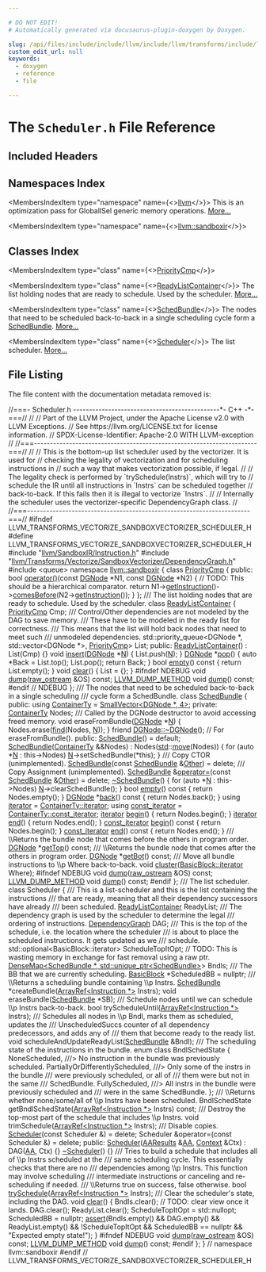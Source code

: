 ```yaml
---

# DO NOT EDIT!
# Automatically generated via docusaurus-plugin-doxygen by Doxygen.

slug: /api/files/include/include/llvm/include/llvm/transforms/include/llvm/transforms/vectorize/include/llvm/transforms/vectorize/sandboxvectorizer/scheduler-h
custom_edit_url: null
keywords:
  - doxygen
  - reference
  - file

---
```





# The `Scheduler.h` File Reference

<DoxygenPage pluginConfig={pluginConfig}>



## Included Headers

<IncludesList>
<IncludesListItem
  filePath="llvm/SandboxIR/Instruction.h"
  permalink="/docs/api/files/include/include/llvm/include/llvm/sandboxir/instruction-h"
  isLocal="true" />
<IncludesListItem
  filePath="llvm/Transforms/Vectorize/SandboxVectorizer/DependencyGraph.h"
  permalink="/docs/api/files/include/include/llvm/include/llvm/transforms/include/llvm/transforms/vectorize/include/llvm/transforms/vectorize/sandboxvectorizer/dependencygraph-h"
  isLocal="true" />
<IncludesListItem
  filePath="queue"
  permalink=""
  isLocal="false" />
</IncludesList>

## Namespaces Index

<MembersIndex>

<MembersIndexItem
  type="namespace"
  name={<><a href="/docs/api/namespaces/llvm">llvm</a></>}>
This is an optimization pass for GlobalISel generic memory operations. <a href="/docs/api/namespaces/llvm/#details">More...</a>
</MembersIndexItem>

<MembersIndexItem
  type="namespace"
  name={<><a href="/docs/api/namespaces/llvm/sandboxir">llvm::sandboxir</a></>}>
</MembersIndexItem>

</MembersIndex>

## Classes Index

<MembersIndex>

<MembersIndexItem
  type="class"
  name={<><a href="/docs/api/classes/llvm/sandboxir/prioritycmp">PriorityCmp</a></>}>
</MembersIndexItem>

<MembersIndexItem
  type="class"
  name={<><a href="/docs/api/classes/llvm/sandboxir/readylistcontainer">ReadyListContainer</a></>}>
The list holding nodes that are ready to schedule. Used by the scheduler. <a href="/docs/api/classes/llvm/sandboxir/readylistcontainer/#details">More...</a>
</MembersIndexItem>

<MembersIndexItem
  type="class"
  name={<><a href="/docs/api/classes/llvm/sandboxir/schedbundle">SchedBundle</a></>}>
The nodes that need to be scheduled back-to-back in a single scheduling cycle form a <a href="/docs/api/classes/llvm/sandboxir/schedbundle">SchedBundle</a>. <a href="/docs/api/classes/llvm/sandboxir/schedbundle/#details">More...</a>
</MembersIndexItem>

<MembersIndexItem
  type="class"
  name={<><a href="/docs/api/classes/llvm/sandboxir/scheduler">Scheduler</a></>}>
The list scheduler. <a href="/docs/api/classes/llvm/sandboxir/scheduler/#details">More...</a>
</MembersIndexItem>

</MembersIndex>


## File Listing

The file content with the documentation metadata removed is:

<ProgramListing>

<Link id="l00001" /><CodeLine lineNumber="1"><Highlight kind="comment">//===- Scheduler.h ----------------------------------------------&#42;- C++ -&#42;-===//</Highlight><Highlight kind="normal"></Highlight></CodeLine>
<Link id="l00002" /><CodeLine lineNumber="2"><Highlight kind="normal"></Highlight><Highlight kind="comment">//</Highlight><Highlight kind="normal"></Highlight></CodeLine>
<Link id="l00003" /><CodeLine lineNumber="3"><Highlight kind="normal"></Highlight><Highlight kind="comment">// Part of the LLVM Project, under the Apache License v2.0 with LLVM Exceptions.</Highlight><Highlight kind="normal"></Highlight></CodeLine>
<Link id="l00004" /><CodeLine lineNumber="4"><Highlight kind="normal"></Highlight><Highlight kind="comment">// See https://llvm.org/LICENSE.txt for license information.</Highlight><Highlight kind="normal"></Highlight></CodeLine>
<Link id="l00005" /><CodeLine lineNumber="5"><Highlight kind="normal"></Highlight><Highlight kind="comment">// SPDX-License-Identifier: Apache-2.0 WITH LLVM-exception</Highlight><Highlight kind="normal"></Highlight></CodeLine>
<Link id="l00006" /><CodeLine lineNumber="6"><Highlight kind="normal"></Highlight><Highlight kind="comment">//</Highlight><Highlight kind="normal"></Highlight></CodeLine>
<Link id="l00007" /><CodeLine lineNumber="7"><Highlight kind="normal"></Highlight><Highlight kind="comment">//===----------------------------------------------------------------------===//</Highlight><Highlight kind="normal"></Highlight></CodeLine>
<Link id="l00008" /><CodeLine lineNumber="8"><Highlight kind="normal"></Highlight><Highlight kind="comment">//</Highlight><Highlight kind="normal"></Highlight></CodeLine>
<Link id="l00009" /><CodeLine lineNumber="9"><Highlight kind="normal"></Highlight><Highlight kind="comment">// This is the bottom-up list scheduler used by the vectorizer. It is used for</Highlight><Highlight kind="normal"></Highlight></CodeLine>
<Link id="l00010" /><CodeLine lineNumber="10"><Highlight kind="normal"></Highlight><Highlight kind="comment">// checking the legality of vectorization and for scheduling instructions in</Highlight><Highlight kind="normal"></Highlight></CodeLine>
<Link id="l00011" /><CodeLine lineNumber="11"><Highlight kind="normal"></Highlight><Highlight kind="comment">// such a way that makes vectorization possible, if legal.</Highlight><Highlight kind="normal"></Highlight></CodeLine>
<Link id="l00012" /><CodeLine lineNumber="12"><Highlight kind="normal"></Highlight><Highlight kind="comment">//</Highlight><Highlight kind="normal"></Highlight></CodeLine>
<Link id="l00013" /><CodeLine lineNumber="13"><Highlight kind="normal"></Highlight><Highlight kind="comment">// The legality check is performed by &#96;trySchedule(Instrs)&#96;, which will try to</Highlight><Highlight kind="normal"></Highlight></CodeLine>
<Link id="l00014" /><CodeLine lineNumber="14"><Highlight kind="normal"></Highlight><Highlight kind="comment">// schedule the IR until all instructions in &#96;Instrs&#96; can be scheduled together</Highlight><Highlight kind="normal"></Highlight></CodeLine>
<Link id="l00015" /><CodeLine lineNumber="15"><Highlight kind="normal"></Highlight><Highlight kind="comment">// back-to-back. If this fails then it is illegal to vectorize &#96;Instrs&#96;.</Highlight><Highlight kind="normal"></Highlight></CodeLine>
<Link id="l00016" /><CodeLine lineNumber="16"><Highlight kind="normal"></Highlight><Highlight kind="comment">//</Highlight><Highlight kind="normal"></Highlight></CodeLine>
<Link id="l00017" /><CodeLine lineNumber="17"><Highlight kind="normal"></Highlight><Highlight kind="comment">// Internally the scheduler uses the vectorizer-specific DependencyGraph class.</Highlight><Highlight kind="normal"></Highlight></CodeLine>
<Link id="l00018" /><CodeLine lineNumber="18"><Highlight kind="normal"></Highlight><Highlight kind="comment">//</Highlight><Highlight kind="normal"></Highlight></CodeLine>
<Link id="l00019" /><CodeLine lineNumber="19"><Highlight kind="normal"></Highlight><Highlight kind="comment">//===----------------------------------------------------------------------===//</Highlight><Highlight kind="normal"></Highlight></CodeLine>
<Link id="l00020" /><CodeLine lineNumber="20"><Highlight kind="normal"></Highlight></CodeLine>
<Link id="l00021" /><CodeLine lineNumber="21"><Highlight kind="normal"></Highlight><Highlight kind="preprocessor">#ifndef LLVM&#95;TRANSFORMS&#95;VECTORIZE&#95;SANDBOXVECTORIZER&#95;SCHEDULER&#95;H</Highlight><Highlight kind="normal"></Highlight></CodeLine>
<Link id="l00022" /><CodeLine lineNumber="22"><Highlight kind="normal"></Highlight><Highlight kind="preprocessor">#define LLVM&#95;TRANSFORMS&#95;VECTORIZE&#95;SANDBOXVECTORIZER&#95;SCHEDULER&#95;H</Highlight><Highlight kind="normal"></Highlight></CodeLine>
<Link id="l00023" /><CodeLine lineNumber="23"><Highlight kind="normal"></Highlight></CodeLine>
<Link id="l00024" /><CodeLine lineNumber="24"><Highlight kind="normal"></Highlight><Highlight kind="preprocessor">#include &quot;<a href="/docs/api/files/include/include/llvm/include/llvm/sandboxir/instruction-h">llvm/SandboxIR/Instruction.h</a>&quot;</Highlight><Highlight kind="normal"></Highlight></CodeLine>
<Link id="l00025" /><CodeLine lineNumber="25"><Highlight kind="normal"></Highlight><Highlight kind="preprocessor">#include &quot;<a href="/docs/api/files/include/include/llvm/include/llvm/transforms/include/llvm/transforms/vectorize/include/llvm/transforms/vectorize/sandboxvectorizer/dependencygraph-h">llvm/Transforms/Vectorize/SandboxVectorizer/DependencyGraph.h</a>&quot;</Highlight><Highlight kind="normal"></Highlight></CodeLine>
<Link id="l00026" /><CodeLine lineNumber="26"><Highlight kind="normal"></Highlight><Highlight kind="preprocessor">#include &lt;queue&gt;</Highlight><Highlight kind="normal"></Highlight></CodeLine>
<Link id="l00027" /><CodeLine lineNumber="27"><Highlight kind="normal"></Highlight></CodeLine>
<Link id="l00028" /><CodeLine lineNumber="28"><Highlight kind="normal"></Highlight><Highlight kind="keyword">namespace </Highlight><Highlight kind="normal"><a href="/docs/api/namespaces/llvm/sandboxir">llvm::sandboxir</a> &#123;</Highlight></CodeLine>
<Link id="l00029" /><CodeLine lineNumber="29"><Highlight kind="normal"></Highlight></CodeLine>
<Link id="l00030" /><CodeLine lineNumber="30" lineLink="/docs/api/classes/llvm/sandboxir/prioritycmp"><Highlight kind="normal"></Highlight><Highlight kind="keyword">class </Highlight><Highlight kind="normal"><a href="/docs/api/classes/llvm/sandboxir/prioritycmp">PriorityCmp</a> &#123;</Highlight></CodeLine>
<Link id="l00031" /><CodeLine lineNumber="31"><Highlight kind="normal"></Highlight><Highlight kind="keyword">public</Highlight><Highlight kind="normal">:</Highlight></CodeLine>
<Link id="l00032" /><CodeLine lineNumber="32" lineLink="/docs/api/classes/llvm/sandboxir/prioritycmp/#a0bb88b086ad7f839e857adcba9537fe6"><Highlight kind="normal">  </Highlight><Highlight kind="keywordtype">bool</Highlight><Highlight kind="normal"> <a href="/docs/api/classes/llvm/sandboxir/prioritycmp/#a0bb88b086ad7f839e857adcba9537fe6">operator()</a>(</Highlight><Highlight kind="keyword">const</Highlight><Highlight kind="normal"> <a href="/docs/api/classes/llvm/sandboxir/dgnode">DGNode</a> &#42;N1, </Highlight><Highlight kind="keyword">const</Highlight><Highlight kind="normal"> <a href="/docs/api/classes/llvm/sandboxir/dgnode">DGNode</a> &#42;N2) &#123;</Highlight></CodeLine>
<Link id="l00033" /><CodeLine lineNumber="33"><Highlight kind="normal">    </Highlight><Highlight kind="comment">// TODO: This should be a hierarchical comparator.</Highlight><Highlight kind="normal"></Highlight></CodeLine>
<Link id="l00034" /><CodeLine lineNumber="34"><Highlight kind="normal">    </Highlight><Highlight kind="keywordflow">return</Highlight><Highlight kind="normal"> N1-&gt;<a href="/docs/api/classes/llvm/sandboxir/dgnode/#ad6adf15fe451a7d857cea3f8a1905f81">getInstruction</a>()-&gt;<a href="/docs/api/classes/llvm/sandboxir/instruction/#ad1664de8206ba30fc8d13a01850f42db">comesBefore</a>(N2-&gt;<a href="/docs/api/classes/llvm/sandboxir/dgnode/#ad6adf15fe451a7d857cea3f8a1905f81">getInstruction</a>());</Highlight></CodeLine>
<Link id="l00035" /><CodeLine lineNumber="35"><Highlight kind="normal">  &#125;</Highlight></CodeLine>
<Link id="l00036" /><CodeLine lineNumber="36"><Highlight kind="normal">&#125;;</Highlight></CodeLine>
<Link id="l00037" /><CodeLine lineNumber="37"><Highlight kind="normal"></Highlight><Highlight kind="comment"></Highlight></CodeLine>
<Link id="l00038" /><CodeLine lineNumber="38"><Highlight kind="comment">/// The list holding nodes that are ready to schedule. Used by the scheduler.</Highlight><Highlight kind="normal"></Highlight></CodeLine>
<Link id="l00039" /><CodeLine lineNumber="39" lineLink="/docs/api/classes/llvm/sandboxir/readylistcontainer"><Highlight kind="normal"></Highlight><Highlight kind="keyword">class </Highlight><Highlight kind="normal"><a href="/docs/api/classes/llvm/sandboxir/readylistcontainer/#afc706e3727cf14ff2b5899d648c9a5f6">ReadyListContainer</a> &#123;</Highlight></CodeLine>
<Link id="l00040" /><CodeLine lineNumber="40"><Highlight kind="normal">  <a href="/docs/api/classes/llvm/sandboxir/prioritycmp">PriorityCmp</a> Cmp;</Highlight><Highlight kind="comment"></Highlight></CodeLine>
<Link id="l00041" /><CodeLine lineNumber="41"><Highlight kind="comment">  /// Control/Other dependencies are not modeled by the DAG to save memory.</Highlight></CodeLine>
<Link id="l00042" /><CodeLine lineNumber="42"><Highlight kind="comment">  /// These have to be modeled in the ready list for correctness.</Highlight></CodeLine>
<Link id="l00043" /><CodeLine lineNumber="43"><Highlight kind="comment">  /// This means that the list will hold back nodes that need to meet such</Highlight></CodeLine>
<Link id="l00044" /><CodeLine lineNumber="44"><Highlight kind="comment">  /// unmodeled dependencies.</Highlight><Highlight kind="normal"></Highlight></CodeLine>
<Link id="l00045" /><CodeLine lineNumber="45"><Highlight kind="normal">  std::priority&#95;queue&lt;DGNode &#42;, std::vector&lt;DGNode &#42;&gt;, <a href="/docs/api/classes/llvm/sandboxir/prioritycmp">PriorityCmp</a>&gt; List;</Highlight></CodeLine>
<Link id="l00046" /><CodeLine lineNumber="46"><Highlight kind="normal"></Highlight></CodeLine>
<Link id="l00047" /><CodeLine lineNumber="47"><Highlight kind="normal"></Highlight><Highlight kind="keyword">public</Highlight><Highlight kind="normal">:</Highlight></CodeLine>
<Link id="l00048" /><CodeLine lineNumber="48" lineLink="/docs/api/classes/llvm/sandboxir/readylistcontainer/#afc706e3727cf14ff2b5899d648c9a5f6"><Highlight kind="normal">  <a href="/docs/api/classes/llvm/sandboxir/readylistcontainer/#afc706e3727cf14ff2b5899d648c9a5f6">ReadyListContainer</a>() : List(Cmp) &#123;&#125;</Highlight></CodeLine>
<Link id="l00049" /><CodeLine lineNumber="49" lineLink="/docs/api/classes/llvm/sandboxir/readylistcontainer/#ab2adde662d63350b0903bd45a96bc1af"><Highlight kind="normal">  </Highlight><Highlight kind="keywordtype">void</Highlight><Highlight kind="normal"> <a href="/docs/api/classes/llvm/sandboxir/readylistcontainer/#ab2adde662d63350b0903bd45a96bc1af">insert</a>(<a href="/docs/api/classes/llvm/sandboxir/dgnode">DGNode</a> &#42;<a href="/docs/api/files/lib/lib/support/regcomp-c/#a0240ac851181b84ac374872dc5434ee4">N</a>) &#123; List.push(<a href="/docs/api/files/lib/lib/support/regcomp-c/#a0240ac851181b84ac374872dc5434ee4">N</a>); &#125;</Highlight></CodeLine>
<Link id="l00050" /><CodeLine lineNumber="50" lineLink="/docs/api/classes/llvm/sandboxir/readylistcontainer/#a6ac9fac0bc07a9fa75b2899e6499e9f4"><Highlight kind="normal">  <a href="/docs/api/classes/llvm/sandboxir/dgnode">DGNode</a> &#42;<a href="/docs/api/classes/llvm/sandboxir/readylistcontainer/#a6ac9fac0bc07a9fa75b2899e6499e9f4">pop</a>() &#123;</Highlight></CodeLine>
<Link id="l00051" /><CodeLine lineNumber="51"><Highlight kind="normal">    </Highlight><Highlight kind="keyword">auto</Highlight><Highlight kind="normal"> &#42;Back = List.top();</Highlight></CodeLine>
<Link id="l00052" /><CodeLine lineNumber="52"><Highlight kind="normal">    List.pop();</Highlight></CodeLine>
<Link id="l00053" /><CodeLine lineNumber="53"><Highlight kind="normal">    </Highlight><Highlight kind="keywordflow">return</Highlight><Highlight kind="normal"> Back;</Highlight></CodeLine>
<Link id="l00054" /><CodeLine lineNumber="54"><Highlight kind="normal">  &#125;</Highlight></CodeLine>
<Link id="l00055" /><CodeLine lineNumber="55" lineLink="/docs/api/classes/llvm/sandboxir/readylistcontainer/#a3780d00e2283c0f0a8063d682cbdf525"><Highlight kind="normal">  </Highlight><Highlight kind="keywordtype">bool</Highlight><Highlight kind="normal"> <a href="/docs/api/classes/llvm/sandboxir/readylistcontainer/#a3780d00e2283c0f0a8063d682cbdf525">empty</a>()</Highlight><Highlight kind="keyword"> const </Highlight><Highlight kind="normal">&#123; </Highlight><Highlight kind="keywordflow">return</Highlight><Highlight kind="normal"> List.empty(); &#125;</Highlight></CodeLine>
<Link id="l00056" /><CodeLine lineNumber="56" lineLink="/docs/api/classes/llvm/sandboxir/readylistcontainer/#aa4f2abc34f638bee18f22058271275ba"><Highlight kind="normal">  </Highlight><Highlight kind="keywordtype">void</Highlight><Highlight kind="normal"> <a href="/docs/api/classes/llvm/sandboxir/readylistcontainer/#aa4f2abc34f638bee18f22058271275ba">clear</a>() &#123; List = &#123;&#125;; &#125;</Highlight></CodeLine>
<Link id="l00057" /><CodeLine lineNumber="57"><Highlight kind="normal"></Highlight><Highlight kind="preprocessor">#ifndef NDEBUG</Highlight><Highlight kind="normal"></Highlight></CodeLine>
<Link id="l00058" /><CodeLine lineNumber="58"><Highlight kind="normal">  </Highlight><Highlight kind="keywordtype">void</Highlight><Highlight kind="normal"> <a href="/docs/api/classes/llvm/sandboxir/readylistcontainer/#a172b90b3c17b46d3265f2edf6f8bac85">dump</a>(<a href="/docs/api/classes/llvm/raw-ostream">raw&#95;ostream</a> &amp;OS) </Highlight><Highlight kind="keyword">const</Highlight><Highlight kind="normal">;</Highlight></CodeLine>
<Link id="l00059" /><CodeLine lineNumber="59"><Highlight kind="normal">  <a href="/docs/api/files/include/include/llvm/include/llvm/support/compiler-h/#aa863693eef567397d9c292da5bf22d34">LLVM&#95;DUMP&#95;METHOD</a> </Highlight><Highlight kind="keywordtype">void</Highlight><Highlight kind="normal"> <a href="/docs/api/classes/llvm/sandboxir/readylistcontainer/#a172b90b3c17b46d3265f2edf6f8bac85">dump</a>() </Highlight><Highlight kind="keyword">const</Highlight><Highlight kind="normal">;</Highlight></CodeLine>
<Link id="l00060" /><CodeLine lineNumber="60"><Highlight kind="normal"></Highlight><Highlight kind="preprocessor">#endif </Highlight><Highlight kind="comment">// NDEBUG</Highlight><Highlight kind="normal"></Highlight></CodeLine>
<Link id="l00061" /><CodeLine lineNumber="61"><Highlight kind="normal">&#125;;</Highlight></CodeLine>
<Link id="l00062" /><CodeLine lineNumber="62"><Highlight kind="normal"></Highlight><Highlight kind="comment"></Highlight></CodeLine>
<Link id="l00063" /><CodeLine lineNumber="63"><Highlight kind="comment">/// The nodes that need to be scheduled back-to-back in a single scheduling</Highlight></CodeLine>
<Link id="l00064" /><CodeLine lineNumber="64"><Highlight kind="comment">/// cycle form a SchedBundle.</Highlight><Highlight kind="normal"></Highlight></CodeLine>
<Link id="l00065" /><CodeLine lineNumber="65" lineLink="/docs/api/classes/llvm/sandboxir/schedbundle"><Highlight kind="normal"></Highlight><Highlight kind="keyword">class </Highlight><Highlight kind="normal"><a href="/docs/api/classes/llvm/sandboxir/schedbundle/#a77290b0a5c2ab286f0ac1023010594d8">SchedBundle</a> &#123;</Highlight></CodeLine>
<Link id="l00066" /><CodeLine lineNumber="66"><Highlight kind="normal"></Highlight><Highlight kind="keyword">public</Highlight><Highlight kind="normal">:</Highlight></CodeLine>
<Link id="l00067" /><CodeLine lineNumber="67" lineLink="/docs/api/classes/llvm/sandboxir/schedbundle/#a62e263929ff20d8211158b471703f9d6"><Highlight kind="normal">  </Highlight><Highlight kind="keyword">using </Highlight><Highlight kind="normal"><a href="/docs/api/classes/llvm/sandboxir/schedbundle/#a62e263929ff20d8211158b471703f9d6">ContainerTy</a> = <a href="/docs/api/classes/llvm/smallvector">SmallVector&lt;DGNode &#42;, 4&gt;</a>;</Highlight></CodeLine>
<Link id="l00068" /><CodeLine lineNumber="68"><Highlight kind="normal"></Highlight></CodeLine>
<Link id="l00069" /><CodeLine lineNumber="69"><Highlight kind="normal"></Highlight><Highlight kind="keyword">private</Highlight><Highlight kind="normal">:</Highlight></CodeLine>
<Link id="l00070" /><CodeLine lineNumber="70"><Highlight kind="normal">  <a href="/docs/api/classes/llvm/sandboxir/schedbundle/#a62e263929ff20d8211158b471703f9d6">ContainerTy</a> Nodes;</Highlight></CodeLine>
<Link id="l00071" /><CodeLine lineNumber="71"><Highlight kind="normal"></Highlight><Highlight kind="comment"></Highlight></CodeLine>
<Link id="l00072" /><CodeLine lineNumber="72"><Highlight kind="comment">  /// Called by the DGNode destructor to avoid accessing freed memory.</Highlight><Highlight kind="normal"></Highlight></CodeLine>
<Link id="l00073" /><CodeLine lineNumber="73"><Highlight kind="normal">  </Highlight><Highlight kind="keywordtype">void</Highlight><Highlight kind="normal"> eraseFromBundle(<a href="/docs/api/classes/llvm/sandboxir/dgnode">DGNode</a> &#42;<a href="/docs/api/files/lib/lib/support/regcomp-c/#a0240ac851181b84ac374872dc5434ee4">N</a>) &#123; Nodes.erase(<a href="/docs/api/namespaces/llvm/#a086e9fbdb06276db7753101a08a63adf">find</a>(Nodes, <a href="/docs/api/files/lib/lib/support/regcomp-c/#a0240ac851181b84ac374872dc5434ee4">N</a>)); &#125;</Highlight></CodeLine>
<Link id="l00074" /><CodeLine lineNumber="74"><Highlight kind="normal">  </Highlight><Highlight kind="keyword">friend</Highlight><Highlight kind="normal"> <a href="/docs/api/classes/llvm/sandboxir/dgnode/#a5bd44e119740ec6771f922bba94a8ab2">DGNode::~DGNode</a>(); </Highlight><Highlight kind="comment">// For eraseFromBundle().</Highlight><Highlight kind="normal"></Highlight></CodeLine>
<Link id="l00075" /><CodeLine lineNumber="75"><Highlight kind="normal"></Highlight></CodeLine>
<Link id="l00076" /><CodeLine lineNumber="76"><Highlight kind="normal"></Highlight><Highlight kind="keyword">public</Highlight><Highlight kind="normal">:</Highlight></CodeLine>
<Link id="l00077" /><CodeLine lineNumber="77" lineLink="/docs/api/classes/llvm/sandboxir/schedbundle/#a77290b0a5c2ab286f0ac1023010594d8"><Highlight kind="normal">  <a href="/docs/api/classes/llvm/sandboxir/schedbundle/#a77290b0a5c2ab286f0ac1023010594d8">SchedBundle</a>() = </Highlight><Highlight kind="keywordflow">default</Highlight><Highlight kind="normal">;</Highlight></CodeLine>
<Link id="l00078" /><CodeLine lineNumber="78" lineLink="/docs/api/classes/llvm/sandboxir/schedbundle/#a163f51beccbf4c13d8ce92cd8083ce02"><Highlight kind="normal">  <a href="/docs/api/classes/llvm/sandboxir/schedbundle/#a163f51beccbf4c13d8ce92cd8083ce02">SchedBundle</a>(<a href="/docs/api/classes/llvm/sandboxir/schedbundle/#a62e263929ff20d8211158b471703f9d6">ContainerTy</a> &amp;&amp;Nodes) : Nodes(<a href="/docs/api/namespaces/std">std</a>::<a href="/docs/api/namespaces/llvm/#abfc9c7ecf70f66901e439f7c04ef3dbb">move</a>(Nodes)) &#123;</Highlight></CodeLine>
<Link id="l00079" /><CodeLine lineNumber="79"><Highlight kind="normal">    </Highlight><Highlight kind="keywordflow">for</Highlight><Highlight kind="normal"> (</Highlight><Highlight kind="keyword">auto</Highlight><Highlight kind="normal"> &#42;<a href="/docs/api/files/lib/lib/support/regcomp-c/#a0240ac851181b84ac374872dc5434ee4">N</a> : this-&gt;Nodes)</Highlight></CodeLine>
<Link id="l00080" /><CodeLine lineNumber="80"><Highlight kind="normal">      <a href="/docs/api/files/lib/lib/support/regcomp-c/#a0240ac851181b84ac374872dc5434ee4">N</a>-&gt;setSchedBundle(&#42;</Highlight><Highlight kind="keyword">this</Highlight><Highlight kind="normal">);</Highlight></CodeLine>
<Link id="l00081" /><CodeLine lineNumber="81"><Highlight kind="normal">  &#125;</Highlight><Highlight kind="comment"></Highlight></CodeLine>
<Link id="l00082" /><CodeLine lineNumber="82"><Highlight kind="comment">  /// Copy CTOR (unimplemented).</Highlight><Highlight kind="normal"></Highlight></CodeLine>
<Link id="l00083" /><CodeLine lineNumber="83" lineLink="/docs/api/classes/llvm/sandboxir/schedbundle/#a9c38a9c22b3e19f71f455aac246a917b"><Highlight kind="normal">  <a href="/docs/api/classes/llvm/sandboxir/schedbundle/#a9c38a9c22b3e19f71f455aac246a917b">SchedBundle</a>(</Highlight><Highlight kind="keyword">const</Highlight><Highlight kind="normal"> <a href="/docs/api/classes/llvm/sandboxir/schedbundle/#a77290b0a5c2ab286f0ac1023010594d8">SchedBundle</a> &amp;<a href="/docs/api/namespaces/llvm/#a9eb4f5b98b70ee4fab9614ed58282c1fa6311ae17c1ee52b36e68aaf4ad066387">Other</a>) = </Highlight><Highlight kind="keyword">delete</Highlight><Highlight kind="normal">;</Highlight><Highlight kind="comment"></Highlight></CodeLine>
<Link id="l00084" /><CodeLine lineNumber="84"><Highlight kind="comment">  /// Copy Assignment (unimplemented).</Highlight><Highlight kind="normal"></Highlight></CodeLine>
<Link id="l00085" /><CodeLine lineNumber="85" lineLink="/docs/api/classes/llvm/sandboxir/schedbundle/#a2b68e294d13237f1c7234b46b277d131"><Highlight kind="normal">  <a href="/docs/api/classes/llvm/sandboxir/schedbundle/#a77290b0a5c2ab286f0ac1023010594d8">SchedBundle</a> &amp;<a href="/docs/api/classes/llvm/sandboxir/schedbundle/#a2b68e294d13237f1c7234b46b277d131">operator=</a>(</Highlight><Highlight kind="keyword">const</Highlight><Highlight kind="normal"> <a href="/docs/api/classes/llvm/sandboxir/schedbundle/#a77290b0a5c2ab286f0ac1023010594d8">SchedBundle</a> &amp;<a href="/docs/api/namespaces/llvm/#a9eb4f5b98b70ee4fab9614ed58282c1fa6311ae17c1ee52b36e68aaf4ad066387">Other</a>) = </Highlight><Highlight kind="keyword">delete</Highlight><Highlight kind="normal">;</Highlight></CodeLine>
<Link id="l00086" /><CodeLine lineNumber="86" lineLink="/docs/api/classes/llvm/sandboxir/schedbundle/#a61420e352aecd14a2604b3df5cc3d362"><Highlight kind="normal">  <a href="/docs/api/classes/llvm/sandboxir/schedbundle/#a61420e352aecd14a2604b3df5cc3d362">~SchedBundle</a>() &#123;</Highlight></CodeLine>
<Link id="l00087" /><CodeLine lineNumber="87"><Highlight kind="normal">    </Highlight><Highlight kind="keywordflow">for</Highlight><Highlight kind="normal"> (</Highlight><Highlight kind="keyword">auto</Highlight><Highlight kind="normal"> &#42;<a href="/docs/api/files/lib/lib/support/regcomp-c/#a0240ac851181b84ac374872dc5434ee4">N</a> : this-&gt;Nodes)</Highlight></CodeLine>
<Link id="l00088" /><CodeLine lineNumber="88"><Highlight kind="normal">      <a href="/docs/api/files/lib/lib/support/regcomp-c/#a0240ac851181b84ac374872dc5434ee4">N</a>-&gt;clearSchedBundle();</Highlight></CodeLine>
<Link id="l00089" /><CodeLine lineNumber="89"><Highlight kind="normal">  &#125;</Highlight></CodeLine>
<Link id="l00090" /><CodeLine lineNumber="90" lineLink="/docs/api/classes/llvm/sandboxir/schedbundle/#ae17a25758db3b4e9c448069b5622d899"><Highlight kind="normal">  </Highlight><Highlight kind="keywordtype">bool</Highlight><Highlight kind="normal"> <a href="/docs/api/classes/llvm/sandboxir/schedbundle/#ae17a25758db3b4e9c448069b5622d899">empty</a>()</Highlight><Highlight kind="keyword"> const </Highlight><Highlight kind="normal">&#123; </Highlight><Highlight kind="keywordflow">return</Highlight><Highlight kind="normal"> Nodes.empty(); &#125;</Highlight></CodeLine>
<Link id="l00091" /><CodeLine lineNumber="91" lineLink="/docs/api/classes/llvm/sandboxir/schedbundle/#ab8f3e62604745a8329dfdfab4b10b48f"><Highlight kind="normal">  <a href="/docs/api/classes/llvm/sandboxir/dgnode">DGNode</a> &#42;<a href="/docs/api/classes/llvm/sandboxir/schedbundle/#ab8f3e62604745a8329dfdfab4b10b48f">back</a>()</Highlight><Highlight kind="keyword"> const </Highlight><Highlight kind="normal">&#123; </Highlight><Highlight kind="keywordflow">return</Highlight><Highlight kind="normal"> Nodes.back(); &#125;</Highlight></CodeLine>
<Link id="l00092" /><CodeLine lineNumber="92" lineLink="/docs/api/classes/llvm/sandboxir/schedbundle/#aba9aea46eb0e9e270d7e04e6fb48413b"><Highlight kind="normal">  </Highlight><Highlight kind="keyword">using </Highlight><Highlight kind="normal"><a href="/docs/api/classes/llvm/sandboxir/schedbundle/#aba9aea46eb0e9e270d7e04e6fb48413b">iterator</a> = <a href="/docs/api/classes/llvm/smallvectortemplatecommon/#a9eae7ba1448d9866beca95a042de2e11">ContainerTy::iterator</a>;</Highlight></CodeLine>
<Link id="l00093" /><CodeLine lineNumber="93" lineLink="/docs/api/classes/llvm/sandboxir/schedbundle/#ad0dd64009ef36af343b7b3a9591c40e4"><Highlight kind="normal">  </Highlight><Highlight kind="keyword">using </Highlight><Highlight kind="normal"><a href="/docs/api/classes/llvm/sandboxir/schedbundle/#ad0dd64009ef36af343b7b3a9591c40e4">const&#95;iterator</a> = <a href="/docs/api/classes/llvm/smallvectortemplatecommon/#aa11b903431c1931920939bac6b5293a2">ContainerTy::const&#95;iterator</a>;</Highlight></CodeLine>
<Link id="l00094" /><CodeLine lineNumber="94" lineLink="/docs/api/classes/llvm/sandboxir/schedbundle/#a3b0ce3d9bd8dfd442de419dbfed12748"><Highlight kind="normal">  <a href="/docs/api/classes/llvm/sandboxir/schedbundle/#aba9aea46eb0e9e270d7e04e6fb48413b">iterator</a> <a href="/docs/api/classes/llvm/sandboxir/schedbundle/#a3b0ce3d9bd8dfd442de419dbfed12748">begin</a>() &#123; </Highlight><Highlight kind="keywordflow">return</Highlight><Highlight kind="normal"> Nodes.begin(); &#125;</Highlight></CodeLine>
<Link id="l00095" /><CodeLine lineNumber="95" lineLink="/docs/api/classes/llvm/sandboxir/schedbundle/#a381de2bc9bfb56eac548a397d45c666c"><Highlight kind="normal">  <a href="/docs/api/classes/llvm/sandboxir/schedbundle/#aba9aea46eb0e9e270d7e04e6fb48413b">iterator</a> <a href="/docs/api/classes/llvm/sandboxir/schedbundle/#a381de2bc9bfb56eac548a397d45c666c">end</a>() &#123; </Highlight><Highlight kind="keywordflow">return</Highlight><Highlight kind="normal"> Nodes.end(); &#125;</Highlight></CodeLine>
<Link id="l00096" /><CodeLine lineNumber="96" lineLink="/docs/api/classes/llvm/sandboxir/schedbundle/#a6f62cd6464930edb06ba6103c1513651"><Highlight kind="normal">  <a href="/docs/api/classes/llvm/sandboxir/schedbundle/#ad0dd64009ef36af343b7b3a9591c40e4">const&#95;iterator</a> <a href="/docs/api/classes/llvm/sandboxir/schedbundle/#a6f62cd6464930edb06ba6103c1513651">begin</a>()</Highlight><Highlight kind="keyword"> const </Highlight><Highlight kind="normal">&#123; </Highlight><Highlight kind="keywordflow">return</Highlight><Highlight kind="normal"> Nodes.begin(); &#125;</Highlight></CodeLine>
<Link id="l00097" /><CodeLine lineNumber="97" lineLink="/docs/api/classes/llvm/sandboxir/schedbundle/#ac8164a215ff46e6de0fb53ac1708be3a"><Highlight kind="normal">  <a href="/docs/api/classes/llvm/sandboxir/schedbundle/#ad0dd64009ef36af343b7b3a9591c40e4">const&#95;iterator</a> <a href="/docs/api/classes/llvm/sandboxir/schedbundle/#ac8164a215ff46e6de0fb53ac1708be3a">end</a>()</Highlight><Highlight kind="keyword"> const </Highlight><Highlight kind="normal">&#123; </Highlight><Highlight kind="keywordflow">return</Highlight><Highlight kind="normal"> Nodes.end(); &#125;</Highlight><Highlight kind="comment"></Highlight></CodeLine>
<Link id="l00098" /><CodeLine lineNumber="98"><Highlight kind="comment">  /// \\Returns the bundle node that comes before the others in program order.</Highlight><Highlight kind="normal"></Highlight></CodeLine>
<Link id="l00099" /><CodeLine lineNumber="99"><Highlight kind="normal">  <a href="/docs/api/classes/llvm/sandboxir/dgnode">DGNode</a> &#42;<a href="/docs/api/classes/llvm/sandboxir/schedbundle/#a2de3d46c20d973de8710506ad587749c">getTop</a>() </Highlight><Highlight kind="keyword">const</Highlight><Highlight kind="normal">;</Highlight><Highlight kind="comment"></Highlight></CodeLine>
<Link id="l00100" /><CodeLine lineNumber="100"><Highlight kind="comment">  /// \\Returns the bundle node that comes after the others in program order.</Highlight><Highlight kind="normal"></Highlight></CodeLine>
<Link id="l00101" /><CodeLine lineNumber="101"><Highlight kind="normal">  <a href="/docs/api/classes/llvm/sandboxir/dgnode">DGNode</a> &#42;<a href="/docs/api/classes/llvm/sandboxir/schedbundle/#a0dda45551d702439204dbc2ef32eade7">getBot</a>() </Highlight><Highlight kind="keyword">const</Highlight><Highlight kind="normal">;</Highlight><Highlight kind="comment"></Highlight></CodeLine>
<Link id="l00102" /><CodeLine lineNumber="102"><Highlight kind="comment">  /// Move all bundle instructions to \\p Where back-to-back.</Highlight><Highlight kind="normal"></Highlight></CodeLine>
<Link id="l00103" /><CodeLine lineNumber="103"><Highlight kind="normal">  </Highlight><Highlight kind="keywordtype">void</Highlight><Highlight kind="normal"> <a href="/docs/api/classes/llvm/sandboxir/schedbundle/#af592edb1be21d93d852c97cb1db2dea5">cluster</a>(<a href="/docs/api/classes/llvm/basicblock/#a98c0a84a5dfa8bce341c829709f171e5">BasicBlock::iterator</a> Where);</Highlight></CodeLine>
<Link id="l00104" /><CodeLine lineNumber="104"><Highlight kind="normal"></Highlight><Highlight kind="preprocessor">#ifndef NDEBUG</Highlight><Highlight kind="normal"></Highlight></CodeLine>
<Link id="l00105" /><CodeLine lineNumber="105"><Highlight kind="normal">  </Highlight><Highlight kind="keywordtype">void</Highlight><Highlight kind="normal"> <a href="/docs/api/classes/llvm/sandboxir/schedbundle/#a820b28f17e40381b84d8483409420ff7">dump</a>(<a href="/docs/api/classes/llvm/raw-ostream">raw&#95;ostream</a> &amp;OS) </Highlight><Highlight kind="keyword">const</Highlight><Highlight kind="normal">;</Highlight></CodeLine>
<Link id="l00106" /><CodeLine lineNumber="106"><Highlight kind="normal">  <a href="/docs/api/files/include/include/llvm/include/llvm/support/compiler-h/#aa863693eef567397d9c292da5bf22d34">LLVM&#95;DUMP&#95;METHOD</a> </Highlight><Highlight kind="keywordtype">void</Highlight><Highlight kind="normal"> <a href="/docs/api/classes/llvm/sandboxir/schedbundle/#a820b28f17e40381b84d8483409420ff7">dump</a>() </Highlight><Highlight kind="keyword">const</Highlight><Highlight kind="normal">;</Highlight></CodeLine>
<Link id="l00107" /><CodeLine lineNumber="107"><Highlight kind="normal"></Highlight><Highlight kind="preprocessor">#endif</Highlight><Highlight kind="normal"></Highlight></CodeLine>
<Link id="l00108" /><CodeLine lineNumber="108"><Highlight kind="normal">&#125;;</Highlight></CodeLine>
<Link id="l00109" /><CodeLine lineNumber="109"><Highlight kind="normal"></Highlight><Highlight kind="comment"></Highlight></CodeLine>
<Link id="l00110" /><CodeLine lineNumber="110"><Highlight kind="comment">/// The list scheduler.</Highlight><Highlight kind="normal"></Highlight></CodeLine>
<Link id="l00111" /><CodeLine lineNumber="111" lineLink="/docs/api/classes/llvm/sandboxir/scheduler"><Highlight kind="normal"></Highlight><Highlight kind="keyword">class </Highlight><Highlight kind="normal">Scheduler &#123;</Highlight><Highlight kind="comment"></Highlight></CodeLine>
<Link id="l00112" /><CodeLine lineNumber="112"><Highlight kind="comment">  /// This is a list-scheduler and this is the list containing the instructions</Highlight></CodeLine>
<Link id="l00113" /><CodeLine lineNumber="113"><Highlight kind="comment">  /// that are ready, meaning that all their dependency successors have already</Highlight></CodeLine>
<Link id="l00114" /><CodeLine lineNumber="114"><Highlight kind="comment">  /// been scheduled.</Highlight><Highlight kind="normal"></Highlight></CodeLine>
<Link id="l00115" /><CodeLine lineNumber="115"><Highlight kind="normal">  <a href="/docs/api/classes/llvm/sandboxir/readylistcontainer">ReadyListContainer</a> ReadyList;</Highlight><Highlight kind="comment"></Highlight></CodeLine>
<Link id="l00116" /><CodeLine lineNumber="116"><Highlight kind="comment">  /// The dependency graph is used by the scheduler to determine the legal</Highlight></CodeLine>
<Link id="l00117" /><CodeLine lineNumber="117"><Highlight kind="comment">  /// ordering of instructions.</Highlight><Highlight kind="normal"></Highlight></CodeLine>
<Link id="l00118" /><CodeLine lineNumber="118"><Highlight kind="normal">  <a href="/docs/api/classes/llvm/sandboxir/dependencygraph">DependencyGraph</a> DAG;</Highlight><Highlight kind="comment"></Highlight></CodeLine>
<Link id="l00119" /><CodeLine lineNumber="119"><Highlight kind="comment">  /// This is the top of the schedule, i.e. the location where the scheduler</Highlight></CodeLine>
<Link id="l00120" /><CodeLine lineNumber="120"><Highlight kind="comment">  /// is about to place the scheduled instructions. It gets updated as we</Highlight></CodeLine>
<Link id="l00121" /><CodeLine lineNumber="121"><Highlight kind="comment">  /// schedule.</Highlight><Highlight kind="normal"></Highlight></CodeLine>
<Link id="l00122" /><CodeLine lineNumber="122"><Highlight kind="normal">  std::optional&lt;BasicBlock::iterator&gt; ScheduleTopItOpt;</Highlight></CodeLine>
<Link id="l00123" /><CodeLine lineNumber="123"><Highlight kind="normal">  </Highlight><Highlight kind="comment">// TODO: This is wasting memory in exchange for fast removal using a raw ptr.</Highlight><Highlight kind="normal"></Highlight></CodeLine>
<Link id="l00124" /><CodeLine lineNumber="124"><Highlight kind="normal">  <a href="/docs/api/classes/llvm/densemap">DenseMap&lt;SchedBundle &#42;, std::unique&#95;ptr&lt;SchedBundle&gt;</a>&gt; Bndls;</Highlight><Highlight kind="comment"></Highlight></CodeLine>
<Link id="l00125" /><CodeLine lineNumber="125"><Highlight kind="comment">  /// The BB that we are currently scheduling.</Highlight><Highlight kind="normal"></Highlight></CodeLine>
<Link id="l00126" /><CodeLine lineNumber="126"><Highlight kind="normal">  <a href="/docs/api/namespaces/llvm/sandboxir/#a60f87746e4945fda7ea3d5a983c9b62c">BasicBlock</a> &#42;ScheduledBB = </Highlight><Highlight kind="keyword">nullptr</Highlight><Highlight kind="normal">;</Highlight></CodeLine>
<Link id="l00127" /><CodeLine lineNumber="127"><Highlight kind="normal"></Highlight><Highlight kind="comment"></Highlight></CodeLine>
<Link id="l00128" /><CodeLine lineNumber="128"><Highlight kind="comment">  /// \\Returns a scheduling bundle containing \\p Instrs.</Highlight><Highlight kind="normal"></Highlight></CodeLine>
<Link id="l00129" /><CodeLine lineNumber="129"><Highlight kind="normal">  <a href="/docs/api/classes/llvm/sandboxir/schedbundle">SchedBundle</a> &#42;createBundle(<a href="/docs/api/classes/llvm/arrayref">ArrayRef&lt;Instruction &#42;&gt;</a> Instrs);</Highlight></CodeLine>
<Link id="l00130" /><CodeLine lineNumber="130"><Highlight kind="normal">  </Highlight><Highlight kind="keywordtype">void</Highlight><Highlight kind="normal"> eraseBundle(<a href="/docs/api/classes/llvm/sandboxir/schedbundle">SchedBundle</a> &#42;SB);</Highlight><Highlight kind="comment"></Highlight></CodeLine>
<Link id="l00131" /><CodeLine lineNumber="131"><Highlight kind="comment">  /// Schedule nodes until we can schedule \\p Instrs back-to-back.</Highlight><Highlight kind="normal"></Highlight></CodeLine>
<Link id="l00132" /><CodeLine lineNumber="132"><Highlight kind="normal">  </Highlight><Highlight kind="keywordtype">bool</Highlight><Highlight kind="normal"> tryScheduleUntil(<a href="/docs/api/classes/llvm/arrayref">ArrayRef&lt;Instruction &#42;&gt;</a> Instrs);</Highlight><Highlight kind="comment"></Highlight></CodeLine>
<Link id="l00133" /><CodeLine lineNumber="133"><Highlight kind="comment">  /// Schedules all nodes in \\p Bndl, marks them as scheduled, updates the</Highlight></CodeLine>
<Link id="l00134" /><CodeLine lineNumber="134"><Highlight kind="comment">  /// UnscheduledSuccs counter of all dependency predecessors, and adds any of</Highlight></CodeLine>
<Link id="l00135" /><CodeLine lineNumber="135"><Highlight kind="comment">  /// them that become ready to the ready list.</Highlight><Highlight kind="normal"></Highlight></CodeLine>
<Link id="l00136" /><CodeLine lineNumber="136"><Highlight kind="normal">  </Highlight><Highlight kind="keywordtype">void</Highlight><Highlight kind="normal"> scheduleAndUpdateReadyList(<a href="/docs/api/classes/llvm/sandboxir/schedbundle">SchedBundle</a> &amp;Bndl);</Highlight><Highlight kind="comment"></Highlight></CodeLine>
<Link id="l00137" /><CodeLine lineNumber="137"><Highlight kind="comment">  /// The scheduling state of the instructions in the bundle.</Highlight><Highlight kind="normal"></Highlight></CodeLine>
<Link id="l00138" /><CodeLine lineNumber="138"><Highlight kind="normal">  </Highlight><Highlight kind="keyword">enum class</Highlight><Highlight kind="normal"> BndlSchedState &#123;</Highlight></CodeLine>
<Link id="l00139" /><CodeLine lineNumber="139"><Highlight kind="normal">    NoneScheduled, </Highlight><Highlight kind="comment">///&gt; No instruction in the bundle was previously scheduled.</Highlight><Highlight kind="normal"></Highlight></CodeLine>
<Link id="l00140" /><CodeLine lineNumber="140"><Highlight kind="normal">    PartiallyOrDifferentlyScheduled, </Highlight><Highlight kind="comment">///&gt; Only some of the instrs in the bundle</Highlight><Highlight kind="comment"></Highlight></CodeLine>
<Link id="l00141" /><CodeLine lineNumber="141"><Highlight kind="comment">                                     /// were previously scheduled, or all of</Highlight></CodeLine>
<Link id="l00142" /><CodeLine lineNumber="142"><Highlight kind="comment">                                     /// them were but not in the same</Highlight></CodeLine>
<Link id="l00143" /><CodeLine lineNumber="143"><Highlight kind="comment">                                     /// SchedBundle.</Highlight><Highlight kind="normal"></Highlight></CodeLine>
<Link id="l00144" /><CodeLine lineNumber="144"><Highlight kind="normal">    FullyScheduled, </Highlight><Highlight kind="comment">///&gt; All instrs in the bundle were previously scheduled and</Highlight><Highlight kind="comment"></Highlight></CodeLine>
<Link id="l00145" /><CodeLine lineNumber="145"><Highlight kind="comment">                    /// were in the same SchedBundle.</Highlight><Highlight kind="normal"></Highlight></CodeLine>
<Link id="l00146" /><CodeLine lineNumber="146"><Highlight kind="normal">  &#125;;</Highlight><Highlight kind="comment"></Highlight></CodeLine>
<Link id="l00147" /><CodeLine lineNumber="147"><Highlight kind="comment">  /// \\Returns whether none/some/all of \\p Instrs have been scheduled.</Highlight><Highlight kind="normal"></Highlight></CodeLine>
<Link id="l00148" /><CodeLine lineNumber="148"><Highlight kind="normal">  BndlSchedState getBndlSchedState(<a href="/docs/api/classes/llvm/arrayref">ArrayRef&lt;Instruction &#42;&gt;</a> Instrs) </Highlight><Highlight kind="keyword">const</Highlight><Highlight kind="normal">;</Highlight><Highlight kind="comment"></Highlight></CodeLine>
<Link id="l00149" /><CodeLine lineNumber="149"><Highlight kind="comment">  /// Destroy the top-most part of the schedule that includes \\p Instrs.</Highlight><Highlight kind="normal"></Highlight></CodeLine>
<Link id="l00150" /><CodeLine lineNumber="150"><Highlight kind="normal">  </Highlight><Highlight kind="keywordtype">void</Highlight><Highlight kind="normal"> trimSchedule(<a href="/docs/api/classes/llvm/arrayref">ArrayRef&lt;Instruction &#42;&gt;</a> Instrs);</Highlight><Highlight kind="comment"></Highlight></CodeLine>
<Link id="l00151" /><CodeLine lineNumber="151"><Highlight kind="comment">  /// Disable copies.</Highlight><Highlight kind="normal"></Highlight></CodeLine>
<Link id="l00152" /><CodeLine lineNumber="152"><Highlight kind="normal">  <a href="/docs/api/files/lib/lib/codegen/machinescheduler-cpp/#a1c735bd46fe1e1b5f6f85a710d99e149">Scheduler</a>(</Highlight><Highlight kind="keyword">const</Highlight><Highlight kind="normal"> Scheduler &amp;) = </Highlight><Highlight kind="keyword">delete</Highlight><Highlight kind="normal">;</Highlight></CodeLine>
<Link id="l00153" /><CodeLine lineNumber="153"><Highlight kind="normal">  Scheduler &amp;operator=(</Highlight><Highlight kind="keyword">const</Highlight><Highlight kind="normal"> Scheduler &amp;) = </Highlight><Highlight kind="keyword">delete</Highlight><Highlight kind="normal">;</Highlight></CodeLine>
<Link id="l00154" /><CodeLine lineNumber="154"><Highlight kind="normal"></Highlight></CodeLine>
<Link id="l00155" /><CodeLine lineNumber="155"><Highlight kind="normal"></Highlight><Highlight kind="keyword">public</Highlight><Highlight kind="normal">:</Highlight></CodeLine>
<Link id="l00156" /><CodeLine lineNumber="156" lineLink="/docs/api/classes/llvm/sandboxir/scheduler/#afc7ba921cb118ef7f7a8b0fac4188350"><Highlight kind="normal">  <a href="/docs/api/classes/llvm/sandboxir/scheduler/#afc7ba921cb118ef7f7a8b0fac4188350">Scheduler</a>(<a href="/docs/api/classes/llvm/aaresults">AAResults</a> &amp;<a href="/docs/api/namespaces/llvm/aa">AA</a>, <a href="/docs/api/classes/llvm/sandboxir/context">Context</a> &amp;Ctx) : DAG(<a href="/docs/api/namespaces/llvm/aa">AA</a>, Ctx) &#123;&#125;</Highlight></CodeLine>
<Link id="l00157" /><CodeLine lineNumber="157" lineLink="/docs/api/classes/llvm/sandboxir/scheduler/#ae5196b707393b2021e397b3ccc989151"><Highlight kind="normal">  <a href="/docs/api/classes/llvm/sandboxir/scheduler/#ae5196b707393b2021e397b3ccc989151">~Scheduler</a>() &#123;&#125;</Highlight><Highlight kind="comment"></Highlight></CodeLine>
<Link id="l00158" /><CodeLine lineNumber="158"><Highlight kind="comment">  /// Tries to build a schedule that includes all of \\p Instrs scheduled at the</Highlight></CodeLine>
<Link id="l00159" /><CodeLine lineNumber="159"><Highlight kind="comment">  /// same scheduling cycle. This essentially checks that there are no</Highlight></CodeLine>
<Link id="l00160" /><CodeLine lineNumber="160"><Highlight kind="comment">  /// dependencies among \\p Instrs. This function may involve scheduling</Highlight></CodeLine>
<Link id="l00161" /><CodeLine lineNumber="161"><Highlight kind="comment">  /// intermediate instructions or canceling and re-scheduling if needed.</Highlight></CodeLine>
<Link id="l00162" /><CodeLine lineNumber="162"><Highlight kind="comment">  /// \\Returns true on success, false otherwise.</Highlight><Highlight kind="normal"></Highlight></CodeLine>
<Link id="l00163" /><CodeLine lineNumber="163"><Highlight kind="normal">  </Highlight><Highlight kind="keywordtype">bool</Highlight><Highlight kind="normal"> <a href="/docs/api/classes/llvm/sandboxir/scheduler/#a9c67d906d22a6018e3ff649bafed6a1a">trySchedule</a>(<a href="/docs/api/classes/llvm/arrayref">ArrayRef&lt;Instruction &#42;&gt;</a> Instrs);</Highlight><Highlight kind="comment"></Highlight></CodeLine>
<Link id="l00164" /><CodeLine lineNumber="164"><Highlight kind="comment">  /// Clear the scheduler&#39;s state, including the DAG.</Highlight><Highlight kind="normal"></Highlight></CodeLine>
<Link id="l00165" /><CodeLine lineNumber="165" lineLink="/docs/api/classes/llvm/sandboxir/scheduler/#abf8f36441eb2768093b280ec47ab22fc"><Highlight kind="normal">  </Highlight><Highlight kind="keywordtype">void</Highlight><Highlight kind="normal"> <a href="/docs/api/classes/llvm/sandboxir/scheduler/#abf8f36441eb2768093b280ec47ab22fc">clear</a>() &#123;</Highlight></CodeLine>
<Link id="l00166" /><CodeLine lineNumber="166"><Highlight kind="normal">    Bndls.clear();</Highlight></CodeLine>
<Link id="l00167" /><CodeLine lineNumber="167"><Highlight kind="normal">    </Highlight><Highlight kind="comment">// TODO: clear view once it lands.</Highlight><Highlight kind="normal"></Highlight></CodeLine>
<Link id="l00168" /><CodeLine lineNumber="168"><Highlight kind="normal">    DAG.clear();</Highlight></CodeLine>
<Link id="l00169" /><CodeLine lineNumber="169"><Highlight kind="normal">    ReadyList.clear();</Highlight></CodeLine>
<Link id="l00170" /><CodeLine lineNumber="170"><Highlight kind="normal">    ScheduleTopItOpt = std::nullopt;</Highlight></CodeLine>
<Link id="l00171" /><CodeLine lineNumber="171"><Highlight kind="normal">    ScheduledBB = </Highlight><Highlight kind="keyword">nullptr</Highlight><Highlight kind="normal">;</Highlight></CodeLine>
<Link id="l00172" /><CodeLine lineNumber="172"><Highlight kind="normal">    <a href="/docs/api/files/lib/lib/target/lib/target/amdgpu/silowercontrolflow-cpp/#a4868c5d81c5ccc98c47aeab6244346a0">assert</a>(Bndls.empty() &amp;&amp; DAG.empty() &amp;&amp; ReadyList.empty() &amp;&amp;</Highlight></CodeLine>
<Link id="l00173" /><CodeLine lineNumber="173"><Highlight kind="normal">           !ScheduleTopItOpt &amp;&amp; ScheduledBB == </Highlight><Highlight kind="keyword">nullptr</Highlight><Highlight kind="normal"> &amp;&amp;</Highlight></CodeLine>
<Link id="l00174" /><CodeLine lineNumber="174"><Highlight kind="normal">           </Highlight><Highlight kind="stringliteral">&quot;Expected empty state!&quot;</Highlight><Highlight kind="normal">);</Highlight></CodeLine>
<Link id="l00175" /><CodeLine lineNumber="175"><Highlight kind="normal">  &#125;</Highlight></CodeLine>
<Link id="l00176" /><CodeLine lineNumber="176"><Highlight kind="normal"></Highlight></CodeLine>
<Link id="l00177" /><CodeLine lineNumber="177"><Highlight kind="normal"></Highlight><Highlight kind="preprocessor">#ifndef NDEBUG</Highlight><Highlight kind="normal"></Highlight></CodeLine>
<Link id="l00178" /><CodeLine lineNumber="178"><Highlight kind="normal">  </Highlight><Highlight kind="keywordtype">void</Highlight><Highlight kind="normal"> <a href="/docs/api/classes/llvm/sandboxir/scheduler/#a6a39dd033ba9a22a413f05b32f498509">dump</a>(<a href="/docs/api/classes/llvm/raw-ostream">raw&#95;ostream</a> &amp;OS) </Highlight><Highlight kind="keyword">const</Highlight><Highlight kind="normal">;</Highlight></CodeLine>
<Link id="l00179" /><CodeLine lineNumber="179"><Highlight kind="normal">  <a href="/docs/api/files/include/include/llvm/include/llvm/support/compiler-h/#aa863693eef567397d9c292da5bf22d34">LLVM&#95;DUMP&#95;METHOD</a> </Highlight><Highlight kind="keywordtype">void</Highlight><Highlight kind="normal"> <a href="/docs/api/classes/llvm/sandboxir/scheduler/#a6a39dd033ba9a22a413f05b32f498509">dump</a>() </Highlight><Highlight kind="keyword">const</Highlight><Highlight kind="normal">;</Highlight></CodeLine>
<Link id="l00180" /><CodeLine lineNumber="180"><Highlight kind="normal"></Highlight><Highlight kind="preprocessor">#endif</Highlight><Highlight kind="normal"></Highlight></CodeLine>
<Link id="l00181" /><CodeLine lineNumber="181"><Highlight kind="normal">&#125;;</Highlight></CodeLine>
<Link id="l00182" /><CodeLine lineNumber="182"><Highlight kind="normal"></Highlight></CodeLine>
<Link id="l00183" /><CodeLine lineNumber="183"><Highlight kind="normal">&#125; </Highlight><Highlight kind="comment">// namespace llvm::sandboxir</Highlight><Highlight kind="normal"></Highlight></CodeLine>
<Link id="l00184" /><CodeLine lineNumber="184"><Highlight kind="normal"></Highlight></CodeLine>
<Link id="l00185" /><CodeLine lineNumber="185"><Highlight kind="normal"></Highlight><Highlight kind="preprocessor">#endif </Highlight><Highlight kind="comment">// LLVM&#95;TRANSFORMS&#95;VECTORIZE&#95;SANDBOXVECTORIZER&#95;SCHEDULER&#95;H</Highlight><Highlight kind="normal"></Highlight></CodeLine>

</ProgramListing>


</DoxygenPage>

